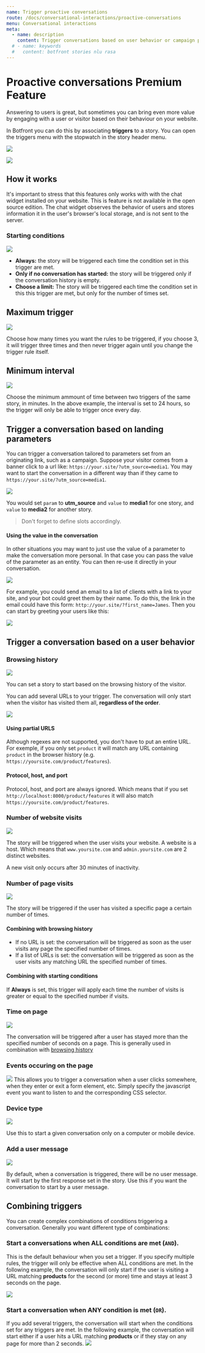 ```yaml
---
name: Trigger proactive conversations
route: /docs/conversational-interactions/proactive-conversations
menu: Conversational interactions
meta:
  - name: description
    content: Trigger conversations based on user behavior or campaign parameters.
  # - name: keywords
  #   content: botfront stories nlu rasa
---
```


# Proactive conversations <span class="tag is-warning">Premium Feature</span>

Answering to users is great, but sometimes you can bring even more value by engaging with a user or visitor based on their behaviour on your website.

In Botfront you can do this by associating **triggers** to a story. You can open the triggers menu with the stopwatch in the story header menu.

![](../../images/proactive_conversations/stop_watch.png)

![](../../images/proactive_conversations/triggers_modal.png)

## How it works

It's important to stress that this features only works with with the chat widget installed on your website. This is feature is not available in the open source edition.
The chat widget observes the behavior of users and stores information it in the user's browser's local storage, and is not sent to the server.

### Starting conditions
![](../../images/proactive_conversations/triggers_modal_when.png)

- **Always:** the story will be triggered each time the condition set in this trigger are met.
- **Only if no conversation has started:** the story will be triggered only if the conversation history is empty.
- **Choose a limit:** The story will be triggered each time the condition set in this this trigger are met, but only for the number of times set.

## Maximum trigger

![](../../images/proactive_conversations/triggers_maximum_triggers.png)

Choose how many times you want the rules to be triggered, if you choose 3, it will trigger three times and then never trigger again until you change the trigger rule itself.

<div data-bf="landing">

## Minimum interval

![](../../images/proactive_conversations/triggers_minimum_intervals.png)

Choose the minimum ammount of time between two triggers of the same story, in minutes. In the above example, the interval is set to 24 hours, so the trigger will only be able to trigger once every day.

## Trigger a conversation based on landing parameters

You can trigger a conversation tailored to parameters set from an originating link, such as a campaign.
Suppose your visitor comes from a banner click to a url like: `https://your.site/?utm_source=media1`. You may want to start the conversation in a different way than if they came to `https://your.site/?utm_source=media1`.


![](../../images/proactive_conversations/triggers_modal_query_string.png)

You would set `param` to **utm_source** and `value` to **media1** for one story, and `value` to **media2** for another story.

</div>

> Don't forget to define slots accordingly.

#### Using the value in the conversation

In other situations you may want to just use the value of a parameter to make the conversation more personal. In that case you can pass the value of the parameter as an entity.
You can then re-use it directly in your conversation.

![](../../images/proactive_conversations/triggers_modal_query_string_1.png)

For example, you could send an email to a list of clients with a link to your site, and your bot could greet them by their name.
To do this, the link in the email could have this form: `http://your.site/?first_name=James`. Then you can start by greeting your users like this:

![](../../images/proactive_conversations/story_with_greetings.png)

## Trigger a conversation based on a user behavior

### Browsing history
![](../../images/proactive_conversations/triggers_modal_browsing_history_1.png)

You can set a story to start based on the browsing history of the visitor.

You can add several URLs to your trigger. The conversation will only start when the visitor has visited them all, **regardless of the order**.

![](../../images/proactive_conversations/triggers_modal_browsing_history_2.png)

#### Using partial URLS
Although regexes are not supported, you don't have to put an entire URL. For exemple, if you only set `product` it will match any URL containing `product` in the browser history (e.g. `https://yoursite.com/product/features`).

#### Protocol, host, and port
Protocol, host, and port are always ignored. Which means that if you set `http://localhost:8000/product/features` it will also match `https://yoursite.com/product/features`.


### Number of website visits
![](../../images/proactive_conversations/triggers_modal_website_visits.png)

The story will be triggered when the user visits your website. A website is a host. Which means that `www.yoursite.com` and `admin.yoursite.com` are 2 distinct websites.

A new visit only occurs after 30 minutes of inactivity.

### Number of page visits

![](../../images/proactive_conversations/triggers_modal_page_visits.png)

The story will be triggered if the user has visited a specific page a certain number of times.

#### Combining with browsing history
- If no URL is set: the conversation will be triggered as soon as the user visits any page the specified number of times.
- If a list of URLs is set: the conversation will be triggered as soon as the user visits any matching URL the specified number of times.

#### Combining with starting conditions
If **Always** is set, this trigger will apply each time the number of visits is greater or equal to the specified number if visits.



### Time on page
![](../../images/proactive_conversations/triggers_modal_time_on_page.png)

The conversation will be triggered after a user has stayed more than the specified number of seconds on a page. This is generally used in combination with [browsing history](#trigger-story-based-on-browsing-history)

### Events occuring on the page
![](../../images/proactive_conversations/triggers_modal_events.png)
This allows you to trigger a conversation when a user clicks somewhere, when they enter or exit a form element, etc.
Simply specify the javascript event you want to listen to and the corresponding CSS selector.

### Device type
![](../../images/proactive_conversations/triggers_modal_device_type.png)

Use this to start a given conversation only on a computer or mobile device.

### Add a user message
![](../../images/proactive_conversations/triggers_modal_user_message.png)

By default, when a conversation is triggered, there will be no user message. It will start by the first response set in the story. Use this if you want the conversation to start by a user message.


## Combining triggers

You can create complex combinations of conditions triggering a conversation. Generally you want different type of combinations:

### Start a conversations when ALL conditions are met (`AND`).

This is the default behaviour when you set a trigger. If you specify multiple rules, the trigger will only be effective when ALL conditions are met.
In the following example, the conversation will only start if the user is visiting a URL matching **products** for the second (or more) time and stays at least 3 seconds on the page.

![](../../images/proactive_conversations/triggers_combine_and.png)

### Start a conversation when ANY condition is met (`OR`).
If you add several triggers, the conversation will start when the conditions set for any triggers are met.
In the following example, the conversation will start either if a user hits a URL matching **products** or if they stay on any page for more than 2 seconds.
![](../../images/proactive_conversations/triggers_combine_or.png)

